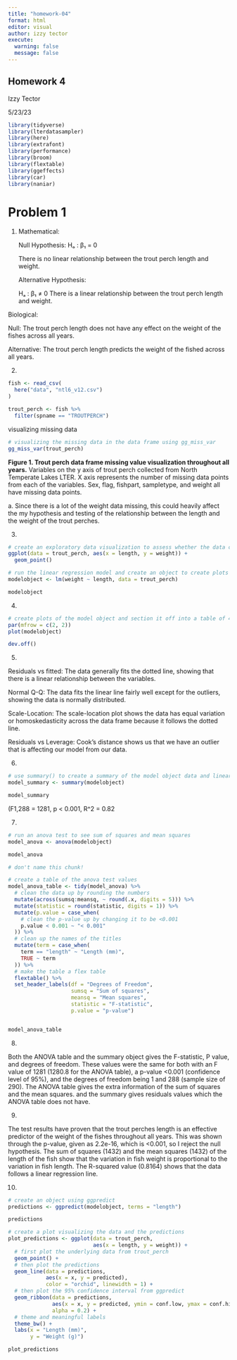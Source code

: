 ```yaml
---
title: "homework-04"
format: html
editor: visual
author: izzy tector
execute: 
  warning: false
  message: false
---
```


## Homework 4

Izzy Tector

5/23/23

```r
library(tidyverse)
library(lterdatasampler)
library(here)
library(extrafont)
library(performance)
library(broom)
library(flextable)
library(ggeffects)
library(car)
library(naniar)
```

# Problem 1

1.  Mathematical:

    Null Hypothesis:
    Hₒ : β₁ = 0

    There is no linear relationship between the trout perch length and weight.

    Alternative Hypothesis:

    Hₐ : β₁ ≠ 0
    There is a linear relationship between the trout perch length and weight.

Biological:

Null: The trout perch length does not have any effect on the weight of the fishes across all years.

Alternative: The trout perch length predicts the weight of the fished across all years.

2.  

```r
fish <- read_csv(
  here("data", "ntl6_v12.csv")
)
```

```r
trout_perch <- fish %>% 
  filter(spname == "TROUTPERCH")
```

visualizing missing data

```r
# visualizing the missing data in the data frame using gg_miss_var
gg_miss_var(trout_perch)
```

**Figure 1. Trout perch data frame missing value visualization throughout all years.** Variables on the y axis of trout perch collected from North Temperate Lakes LTER. X axis represents the number of missing data points from each of the variables. Sex, flag, fishpart, sampletype, and weight all have missing data points.

a\. Since there is a lot of the weight data missing, this could heavily affect the my hypothesis and testing of the relationship between the length and the weight of the trout perches.

3.  

```r
# create an exploratory data visualization to assess whether the data could have a linear relationship
ggplot(data = trout_perch, aes(x = length, y = weight)) +
  geom_point()
```

```r
# run the linear regression model and create an object to create plots out of
modelobject <- lm(weight ~ length, data = trout_perch)

modelobject
```

4.  

```r
# create plots of the model object and section it off into a table of 4 plots
par(mfrow = c(2, 2))
plot(modelobject)
```

```r
dev.off()
```

5.  

Residuals vs fitted: The data generally fits the dotted line, showing that there is a linear relationship between the variables.

Normal Q-Q: The data fits the linear line fairly well except for the outliers, showing the data is normally distributed.

Scale-Location: The scale-location plot shows the data has equal variation or homoskedasticity across the data frame because it follows the dotted line.

Residuals vs Leverage: Cook's distance shows us that we have an outlier that is affecting our model from our data.

6.  

```r
# use summary() to create a summary of the model object data and linear regression model
model_summary <- summary(modelobject)

model_summary
```

(F1,288 = 1281, p \< 0.001, R\^2 = 0.82

7.  

```r
# run an anova test to see sum of squares and mean squares
model_anova <- anova(modelobject)

model_anova
```

```r
# don't name this chunk!

# create a table of the anova test values
model_anova_table <- tidy(model_anova) %>% 
  # clean the data up by rounding the numbers
  mutate(across(sumsq:meansq, ~ round(.x, digits = 5))) %>% 
  mutate(statistic = round(statistic, digits = 1)) %>% 
  mutate(p.value = case_when(
    # clean the p-value up by changing it to be <0.001
    p.value < 0.001 ~ "< 0.001"
  )) %>% 
  # clean up the names of the titles
  mutate(term = case_when(
    term == "length" ~ "Length (mm)",
    TRUE ~ term
  )) %>% 
  # make the table a flex table
  flextable() %>% 
  set_header_labels(df = "Degrees of Freedom", 
                    sumsq = "Sum of squares",
                    meansq = "Mean squares",
                    statistic = "F-statistic",
                    p.value = "p-value")


model_anova_table
```

8.  

Both the ANOVA table and the summary object gives the F-statistic, P value, and degrees of freedom. These values were the same for both with an F value of 1281 (1280.8 for the ANOVA table), a p-value \<0.001 (confidence level of 95%), and the degrees of freedom being 1 and 288 (sample size of 290). The ANOVA table gives the extra information of the sum of squares and the mean squares. and the summary gives residuals values which the ANOVA table does not have.

9.  

The test results have proven that the trout perches length is an effective predictor of the weight of the fishes throughout all years. This was shown through the p-value, given as 2.2e-16, which is \<0.001, so I reject the null hypothesis. The sum of squares (1432) and the mean squares (1432) of the length of the fish show that the variation in fish weight is proportional to the variation in fish length. The R-squared value (0.8164) shows that the data follows a linear regression line.

10. 

```r
# create an object using ggpredict
predictions <- ggpredict(modelobject, terms = "length")

predictions
```

```r
# create a plot visualizing the data and the predictions
plot_predictions <- ggplot(data = trout_perch, 
                           aes(x = length, y = weight)) +
  # first plot the underlying data from trout_perch
  geom_point() +
  # then plot the predictions
  geom_line(data = predictions, 
            aes(x = x, y = predicted), 
            color = "orchid", linewidth = 1) +
  # then plot the 95% confidence interval from ggpredict
  geom_ribbon(data = predictions, 
              aes(x = x, y = predicted, ymin = conf.low, ymax = conf.high), 
              alpha = 0.2) +
  # theme and meaningful labels
  theme_bw() +
  labs(x = "Length (mm)",
       y = "Weight (g)")

plot_predictions
```
